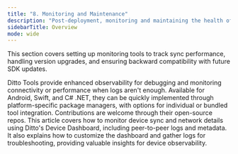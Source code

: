 ```yaml
---
title: "8. Monitoring and Maintenance"
description: "Post-deployment, monitoring and maintaining the health of your app’s Ditto-based sync system is crucial to ensuring long-term reliability."
sidebarTitle: Overview
mode: wide
---
```


This section covers setting up monitoring tools to track sync performance, handling version upgrades, and ensuring backward compatibility with future SDK updates.

<CardGroup>
  <Card title="Integrate Ditto Tools for Kotlin, Swift and C# .NET in 15 Minutes" icon="bluetooth" iconType="solid" href="/best-practices/integrate-ditto-tools-for-kotlin-swift-and-c-net-in-15-minutes">
  Ditto Tools provide enhanced observability for debugging and monitoring connectivity or performance when logs aren't enough. Available for Android, Swift, and C# .NET, they can be quickly implemented through platform-specific package managers, with options for individual or bundled tool integration. Contributions are welcome through their open-source repos.

  </Card>
  <Card title="Device Observability and Ditto Logs" icon="network-wired" iconType="solid" href="/best-practices/device-observability-and-ditto-logs">
    This article covers how to monitor device sync and network details using Ditto's Device Dashboard, including peer-to-peer logs and metadata. It also explains how to customize the dashboard and gather logs for troubleshooting, providing valuable insights for device observability.
  </Card>
</CardGroup>
